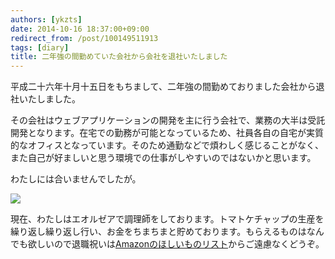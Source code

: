 ```yaml
---
authors: [ykzts]
date: 2014-10-16 18:37:00+09:00
redirect_from: /post/100149511913
tags: [diary]
title: 二年強の間勤めていた会社から会社を退社いたしました
---
```


平成二十六年十月十五日をもちまして、二年強の間勤めておりました会社から退社いたしました。

<!--truncate-->

その会社はウェブアプリケーションの開発を主に行う会社で、業務の大半は受託開発となります。在宅での勤務が可能となっているため、社員各自の自宅が実質的なオフィスとなっています。そのため通勤などで煩わしく感じることがなく、また自己が好ましいと思う環境での仕事がしやすいのではないかと思います。

わたしには合いませんでしたが。

![](./img/ffxiv-screenshot.jpg)

現在、わたしはエオルゼアで調理師をしております。トマトケチャップの生産を繰り返し繰り返し行い、お金をちまちまと貯めております。もらえるものはなんでも欲しいので退職祝いは[Amazonのほしいものリスト](https://www.amazon.co.jp/registry/wishlist/14KAT3ETAIW29)からご遠慮なくどうぞ。
